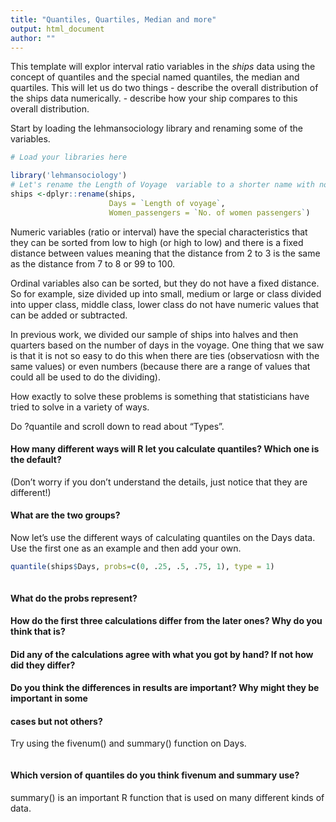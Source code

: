 ```yaml
---
title: "Quantiles, Quartiles, Median and more"
output: html_document
author: ""
---
```


This template will explor interval ratio variables in  the _ships_ data using the concept of
quantiles and the special named quantiles, the median and quartiles. 
This will let us do two things
 - describe the overall distribution of the ships data numerically.
 - describe how your ship compares to this overall distribution.
 
Start by loading the lehmansociology library and renaming some of the variables.

```r
# Load your libraries here

library('lehmansociology')
# Let's rename the Length of Voyage  variable to a shorter name with no spaces.
ships <-dplyr::rename(ships, 
                      Days = `Length of voyage`, 
                      Women_passengers = `No. of women passengers`)
```

Numeric variables (ratio or interval) have the special characteristics that they can be 
sorted from low to high (or high to low) and there is a fixed distance between values meaning
that the distance from 2 to 3 is the same as the distance from 7 to 8 or 99 to 100.  

Ordinal variables also can be sorted, but they do not have a fixed distance. So for example, size divided up into small,
medium or large or class divided into upper class, middle class, lower class do not have numeric
values that can be added or subtracted. 



In previous work, we divided our sample of ships into halves and then quarters based on the number 
of days in the voyage.  One thing that we saw is that it is not so easy to do this when
there are ties (observatiosn with the same values) or even numbers (because there are a range 
of values that could all be used to do the dividing).

How exactly to solve these problems is something that statisticians have tried to solve in a 
variety of ways.

Do ?quantile and scroll down to read about "Types".

#### How many different ways will R let you calculate quantiles?  Which one is the default? 
(Don't worry if you don't understand the details, just notice that they are different!)

#### What are the two groups?

Now let's use the different ways of calculating quantiles on the Days data. Use the first
one as an example and then add your own.

```r
quantile(ships$Days, probs=c(0, .25, .5, .75, 1), type = 1)



```

#### What do the probs represent?


####  How do the first three calculations differ from the later ones? Why do you think that is?


####  Did any of the calculations agree with what you got by hand? If not how did they differ?


 
#### Do you think the differences in results are important? Why might they be important in some 
#### cases but not others?



Try using the fivenum() and summary() function on Days.  
```r



```

#### Which version of quantiles do you think fivenum and summary use?




summary() is an important R function that is used on many different kinds of data. 


